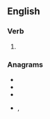 ==English==

===Verb===
{{head|en|present participle}}

# {{present participle of|alert|lang=en|nocat=1}}

===Anagrams===
* {{l|en|altering}}
* {{l|en|integral}}
* {{l|en|relating}}
* {{l|en|triangle}}, {{l|en|Triangle}}